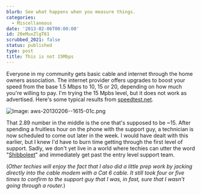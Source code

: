 ```yaml
---
blurb: See what happens when you measure things.
categories:
  - Miscellaneous
date: '2013-02-06T00:00:00'
id: 20eMuxZlgT61
scrubbed_2021: false
status: published
type: post
title: This is not 15Mbps
---
```


Everyone in my community gets basic cable and internet through the home owners association. The internet provider offers upgrades to boost your speed from the base 1.5 Mbps to 10, 15 or 20, depending on how much you're willing to pay. I'm trying the 15 Mpbs level, but it does not work as advertised. Here's some typical results from [speedtest.net][1].

![Image: aws-20130206--1615-01c.png](/aws-20130206--1615-01c.png)

That 2.89 number in the middle is the one that's supposed to be ~15. After spending a fruitless hour on the phone with the support guy, a technician is now scheduled to come out later in the week. I would have dealt with this earlier, but I knew I'd have to burn time getting through the first level of support. Sadly, we don't yet live in a world where techies can utter the word "[Shibboleet][2]" and immediately get past the entry level support team. 

(*Other techies will enjoy the fact that I also did a little prep work by jacking directly into the cable modem with a Cat 6 cable. It still took four or five times to confirm to the support guy that I was, in fast, sure that I wasn't going through a router.*)

[1]: http://www.speedtest.net

[2]: http://xkcd.com/806/

